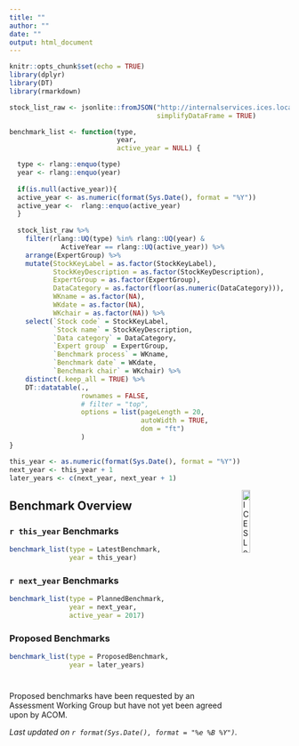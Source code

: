 ```yaml
---
title: ""
author: ""
date: ""
output: html_document
---
```


```r
knitr::opts_chunk$set(echo = TRUE)
library(dplyr)
library(DT)
library(rmarkdown)

stock_list_raw <- jsonlite::fromJSON("http://internalservices.ices.local:60/api/SDInternalDWs",
                                     simplifyDataFrame = TRUE)

benchmark_list <- function(type,
                           year,
                           active_year = NULL) {

  type <- rlang::enquo(type)
  year <- rlang::enquo(year)
  
  if(is.null(active_year)){
  active_year <- as.numeric(format(Sys.Date(), format = "%Y"))
  active_year <-  rlang::enquo(active_year)
  } 
  
  stock_list_raw %>% 
    filter(rlang::UQ(type) %in% rlang::UQ(year) & 
             ActiveYear == rlang::UQ(active_year)) %>% 
    arrange(ExpertGroup) %>% 
    mutate(StockKeyLabel = as.factor(StockKeyLabel),
           StockKeyDescription = as.factor(StockKeyDescription),
           ExpertGroup = as.factor(ExpertGroup),
           DataCategory = as.factor(floor(as.numeric(DataCategory))),
           WKname = as.factor(NA),
           WKdate = as.factor(NA),
           WKchair = as.factor(NA)) %>% 
    select(`Stock code` = StockKeyLabel,
           `Stock name` = StockKeyDescription,
           `Data category` = DataCategory,
           `Expert group` = ExpertGroup,
           `Benchmark process` = WKname,
           `Benchmark date` = WKdate,
           `Benchmark chair` = WKchair) %>% 
    distinct(.keep_all = TRUE) %>% 
    DT::datatable(.,
                  rownames = FALSE,
                  # filter = "top",
                  options = list(pageLength = 20,
                                 autoWidth = TRUE,
                                 dom = "ft")
                  )
}

this_year <- as.numeric(format(Sys.Date(), format = "%Y"))
next_year <- this_year + 1
later_years <- c(next_year, next_year + 1)

```

[<img align="right" alt="ICES Logo" width="17%" height="17%" src="http://ices.dk/_layouts/15/1033/images/icesimg/iceslogo.png">](http://ices.dk)

## Benchmark Overview {.tabset .tabset-fade}

### `r this_year` Benchmarks
```r

benchmark_list(type = LatestBenchmark,
               year = this_year)
```

### `r next_year` Benchmarks
```r

benchmark_list(type = PlannedBenchmark,
               year = next_year,
               active_year = 2017)

```

### Proposed Benchmarks
```r

benchmark_list(type = ProposedBenchmark,
               year = later_years)

```

#
Proposed benchmarks have been requested by an Assessment Working Group but have not yet been agreed upon by ACOM.

_Last updated on `r format(Sys.Date(), format = "%e %B %Y")`._
